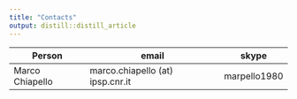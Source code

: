 ```yaml
---
title: "Contacts"
output: distill::distill_article
---
```


| Person | email | skype |
|--- |--- |--- |
|Marco Chiapello | marco.chiapello (at) ipsp.cnr.it | marpello1980

